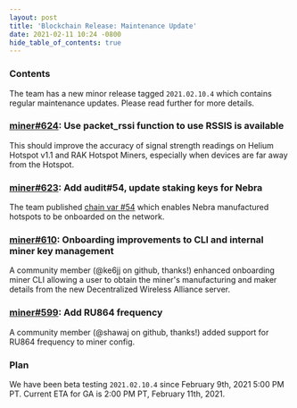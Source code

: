 ```yaml
---
layout: post
title: 'Blockchain Release: Maintenance Update'
date: 2021-02-11 10:24 -0800
hide_table_of_contents: true
---
```


### Contents

The team has a new minor release tagged `2021.02.10.4` which contains regular maintenance updates.
Please read further for more details.

<!--truncate-->

### [miner#624](https://github.com/helium/miner/pull/624): Use packet_rssi function to use RSSIS is available

This should improve the accuracy of signal strength readings on Helium Hotspot v1.1 and RAK Hotspot
Miners, especially when devices are far away from the Hotspot.

### [miner#623](https://github.com/helium/miner/pull/623): Add audit#54, update staking keys for Nebra

The team published
[chain var #54](https://explorer.helium.com/txns/SBFYWKHakxZPOTg7fAlx5GMLyWD3ceDbGlMuN8PkmaU) which
enables Nebra manufactured hotspots to be onboarded on the network.

### [miner#610](https://github.com/helium/miner/pull/610): Onboarding improvements to CLI and internal miner key management

A community member (@ke6jj on github, thanks!) enhanced onboarding miner CLI allowing a user to
obtain the miner's manufacturing and maker details from the new Decentralized Wireless Alliance
server.

### [miner#599](https://github.com/helium/miner/pull/599): Add RU864 frequency

A community member (@shawaj on github, thanks!) added support for RU864 frequency to miner config.

### Plan

We have been beta testing `2021.02.10.4` since February 9th, 2021 5:00 PM PT. Current ETA for GA is
2:00 PM PT, February 11th, 2021.
